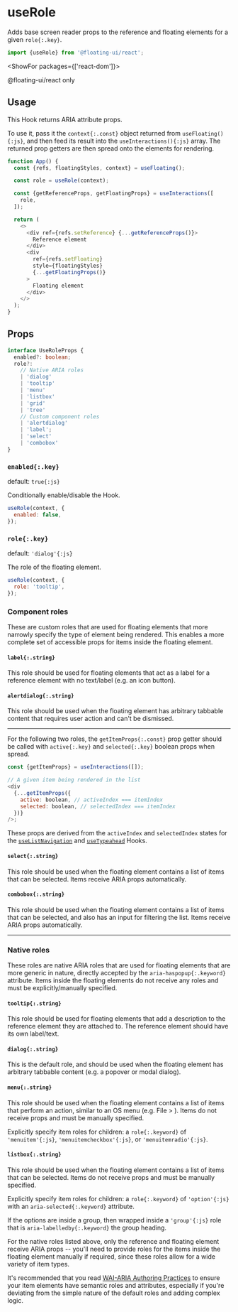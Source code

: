 <PageCard>

# useRole

Adds base screen reader props to the reference and floating
elements for a given `role{:.key}`.

```js
import {useRole} from '@floating-ui/react';
```

<ShowFor packages={['react-dom']}>

<PackageLimited>@floating-ui/react only</PackageLimited>

</ShowFor>

</PageCard>

## Usage

This Hook returns ARIA attribute props.

To use it, pass it the `context{:.const}` object returned from
`useFloating(){:js}`, and then feed its result into the
`useInteractions(){:js}` array. The returned prop getters are
then spread onto the elements for rendering.

```js {4-8} /context/
function App() {
  const {refs, floatingStyles, context} = useFloating();

  const role = useRole(context);

  const {getReferenceProps, getFloatingProps} = useInteractions([
    role,
  ]);

  return (
    <>
      <div ref={refs.setReference} {...getReferenceProps()}>
        Reference element
      </div>
      <div
        ref={refs.setFloating}
        style={floatingStyles}
        {...getFloatingProps()}
      >
        Floating element
      </div>
    </>
  );
}
```

## Props

```ts
interface UseRoleProps {
  enabled?: boolean;
  role?:
    // Native ARIA roles
    | 'dialog'
    | 'tooltip'
    | 'menu'
    | 'listbox'
    | 'grid'
    | 'tree'
    // Custom component roles
    | 'alertdialog'
    | 'label';
    | 'select'
    | 'combobox'
}
```

### `enabled{:.key}`

default: `true{:js}`

Conditionally enable/disable the Hook.

```js
useRole(context, {
  enabled: false,
});
```

### `role{:.key}`

default: `'dialog'{:js}`

The role of the floating element.

```js
useRole(context, {
  role: 'tooltip',
});
```

### Component roles

These are custom roles that are used for floating elements that
more narrowly specify the type of element being rendered. This
enables a more complete set of accessible props for items inside
the floating element.

#### `label{:.string}`

This role should be used for floating elements that act as a
label for a reference element with no text/label (e.g. an icon
button).

#### `alertdialog{:.string}`

This role should be used when the floating element has arbitrary
tabbable content that requires user action and can't be
dismissed.

---

For the following two roles, the `getItemProps{:.const}` prop
getter should be called with `active{:.key}` and
`selected{:.key}` boolean props when spread.

```js
const {getItemProps} = useInteractions([]);

// A given item being rendered in the list
<div
  {...getItemProps({
    active: boolean, // activeIndex === itemIndex
    selected: boolean, // selectedIndex === itemIndex
  })}
/>;
```

These props are derived from the `activeIndex` and
`selectedIndex` states for the
[`useListNavigation`](/docs/useListNavigation) and
[`useTypeahead`](/docs/useTypeahead) Hooks.

#### `select{:.string}`

This role should be used when the floating element contains a
list of items that can be selected. Items receive ARIA props
automatically.

#### `combobox{:.string}`

This role should be used when the floating element contains a
list of items that can be selected, and also has an input for
filtering the list. Items receive ARIA props automatically.

---

### Native roles

These roles are native ARIA roles that are used for floating
elements that are more generic in nature, directly accepted by
the `aria-haspopup{:.keyword}` attribute. Items inside the
floating elements do not receive any roles and must be
explicitly/manually specified.

#### `tooltip{:.string}`

This role should be used for floating elements that add a
description to the reference element they are attached to. The
reference element should have its own label/text.

#### `dialog{:.string}`

This is the default role, and should be used when the floating
element has arbitrary tabbable content (e.g. a popover or modal
dialog).

#### `menu{:.string}`

This role should be used when the floating element contains a
list of items that perform an action, similar to an OS menu (e.g.
File > ). Items do not receive props and must be manually
specified.

<Notice title="Item roles">

Explicitly specify item roles for children: a `role{:.keyword}`
of `'menuitem'{:js}`, `'menuitemcheckbox'{:js}`, or
`'menuitemradio'{:js}`.

</Notice>

#### `listbox{:.string}`

This role should be used when the floating element contains a
list of items that can be selected. Items do not receive props
and must be manually specified.

<Notice title="Item roles">

Explicitly specify item roles for children: a `role{:.keyword}`
of `'option'{:js}` with an `aria-selected{:.keyword}` attribute.

If the options are inside a group, then wrapped inside a
`'group'{:js}` role that is `aria-labelledby{:.keyword}` the
group heading.

</Notice>

For the native roles listed above, only the reference and
floating element receive ARIA props -- you'll need to provide
roles for the items inside the floating element manually if
required, since these roles allow for a wide variety of item
types.

It's recommended that you read
[WAI-ARIA Authoring Practices](https://www.w3.org/TR/wai-aria-practices-1.2/)
to ensure your item elements have semantic roles and attributes,
especially if you're deviating from the simple nature of the
default roles and adding complex logic.
